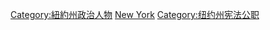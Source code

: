 [[Category:紐約州政治人物|Category:紐約州政治人物]]
[[Category:美國副州長|New York]]
[[Category:纽约州宪法公职|Category:纽约州宪法公职]]